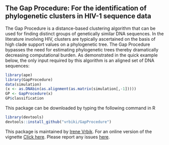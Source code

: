
## The Gap Procedure: For the identification of phylogenetic clusters in HIV-1 sequence data

The Gap Procedure is a distance-based clustering algorithm that can be used for finding distinct groups of genetically similar DNA sequences. In the literature involving HIV, clusters are typically ascertained on the basis of high clade support values on a phylogenetic tree. The Gap Procedure bypasses the need for estimating phylogenetic trees thereby dramatically decreasing computational burden. As demonstrated in the quick example below, the only input required by this algorithm is an aligned set of DNA sequences: 

```r
library(ape)
library(GapProcedure)
data(simulation)
(x <- as.DNAbin(as.alignment(as.matrix(simulation[,-1]))))
GP <- GapProcedure(x)
GP$classification
```

This package can be downloaded by typing the following command in R 
```r
library(devtools)
devtools::install_github("vrbiki/GapProcedure")
```


This package is maintained by [Irene Vrbik](http://www.math.mcgill.ca/ivrbik/).  For an online version of the vignette [Click here](http://www.math.mcgill.ca/ivrbik/vignette.html).  Please report any issues [here](https://github.com/vrbiki/GapProcedure/issues).

